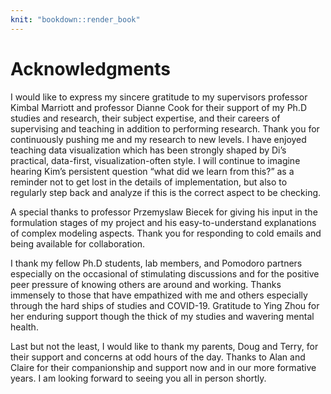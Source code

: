 ```yaml
---
knit: "bookdown::render_book"
---
```


# Acknowledgments  {-}

<!-- Firstly,  -->
I would like to express my sincere gratitude to my supervisors professor Kimbal Marriott and professor Dianne Cook for their support of my Ph.D studies and research, their subject expertise, and their careers of supervising and teaching in addition to performing research. Thank you for continuously pushing me and my research to new levels. I have enjoyed teaching data visualization which has been strongly shaped by Di's practical, data-first, visualization-often style. I will continue to imagine hearing Kim's persistent question "what did we learn from this?" as a reminder not to get lost in the details of implementation, but also to regularly step back and analyze if this is the correct aspect to be checking.

A special thanks to professor Przemyslaw Biecek for giving his input in the formulation stages of my project and his easy-to-understand explanations of complex modeling aspects. Thank you for responding to cold emails and being available for collaboration.

I thank my fellow Ph.D students, lab members, and Pomodoro partners especially on the occasional of stimulating discussions and for the positive peer pressure of knowing others are around and working. Thanks immensely to those that have empathized with me and others especially through the hard ships of studies and COVID-19. Gratitude to Ying Zhou for her enduring support though the thick of my studies and wavering mental health.

Last but not the least, I would like to thank my parents, Doug and Terry, for their support and concerns at odd hours of the day. Thanks to Alan and Claire for their companionship and support now and in our more formative years. I am looking forward to seeing you all in person shortly.
